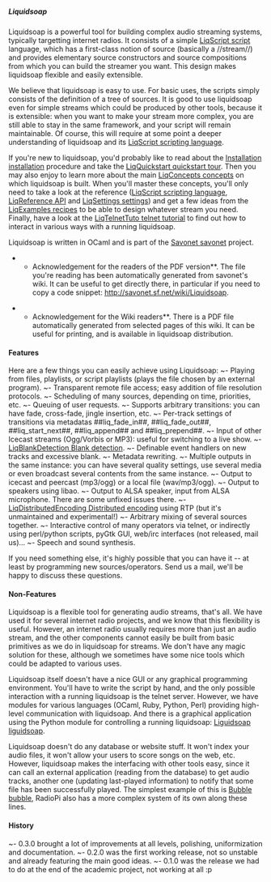 =====Liquidsoap=====

Liquidsoap is a powerful tool for building complex audio streaming systems, typically targetting internet radios. It consists of a simple [[LiqScript script]] language, which has a first-class notion of source (basically a //stream//) and provides elementary source constructors and source compositions from which you can build the streamer you want. This design makes liquidsoap flexible and easily extensible.

We believe that liquidsoap is easy to use. For basic uses, the scripts simply consists of the definition of a tree of sources. It is good to use liquidsoap even for simple streams which could be produced by other tools, because it is extensible: when you want to make your stream more complex, you are still able to stay in the same framework, and your script will remain maintainable. Of course, this will require at some point a deeper understanding of liquidsoap and its [[LiqScript scripting language]].

If you're new to liquidsoap, you'd probably like to read about the [[Installation installation]] procedure and take the [[LiqQuickstart quickstart tour]]. Then you may also enjoy to learn more about the main [[LiqConcepts concepts]] on which liquidsoap is built. When you'll master these concepts, you'll only need to take a look at the reference ([[LiqScript scripting language]], [[LiqReference API]] and [[LiqSettings settings]]) and get a few ideas from the [[LiqExamples recipes]] to be able to design whatever stream you need. Finally, have a look at the [[LiqTelnetTuto telnet tutorial]] to find out how to interact in various ways with a running liquidsoap.

Liquidsoap is written in OCaml and is part of the [[Savonet savonet]] project.

**Acknowledgement for the readers of the PDF version**. The file you're reading has been automatically generated from savonet's wiki. It can be useful to get directly there, in particular if you need to copy a code snippet: [[http://savonet.sf.net/wiki/Liquidsoap]].

**Acknowledgement for the Wiki readers**. There is a PDF file automatically generated from selected pages of this wiki. It can be useful for printing, and is available in liquidsoap distribution.

====Features====

Here are a few things you can easily achieve using Liquidsoap:
~- Playing from files, playlists, or script playlists (plays the file chosen by an external program).
~- Transparent remote file access; easy addition of file resolution protocols.
~- Scheduling of many sources, depending on time, priorities, etc.
~- Queuing of user requests.
~- Supports arbitrary transitions: you can have fade, cross-fade, jingle insertion, etc.
~- Per-track settings of transitions via metadatas ##liq_fade_in##, ##liq_fade_out##, ##liq_start_next##, ##liq_append## and ##liq_prepend##.
~- Input of other Icecast streams (Ogg/Vorbis or MP3): useful for switching to a live show.
~- [[LiqBlankDetection Blank detection]].
~- Definable event handlers on new tracks and excessive blank.
~- Metadata rewriting.
~- Multiple outputs in the same instance: you can have several quality settings, use several media or even broadcast several contents from the same instance.
~- Output to icecast and peercast (mp3/ogg) or a local file (wav/mp3/ogg).
~- Output to speakers using libao.
~- Output to ALSA speaker, input from ALSA microphone. There are some unfixed issues there.
~- [[LiqDistributedEncoding Distributed encoding]] using RTP (but it's unmaintained and experimental!)
~- Arbitrary mixing of several sources together.
~- Interactive control of many operators via telnet, or indirectly using perl/python scripts, pyGtk GUI, web/irc interfaces (not released, mail us)...
~- Speech and sound synthesis.

If you need something else, it's highly possible that you can have it -- at least by programming new sources/operators. Send us a mail, we'll be happy to discuss these questions.

====Non-Features====

Liquidsoap is a flexible tool for generating audio streams, that's all. We have used it for several internet radio projects, and we know that this flexibility is useful. However, an internet radio usually requires more than just an audio stream, and the other components cannot easily be built from basic primitives as we do in liquidsoap for streams. We don't have any magic solution for these, although we sometimes have some nice tools which could be adapted to various uses.

Liquidsoap itself doesn't have a nice GUI or any graphical programming environment. You'll have to write the script by hand, and the only possible interaction with a running liquidsoap is the telnet server. However, we have modules for various languages (OCaml, Ruby, Python, Perl) providing high-level communication with liquidsoap. And there is a graphical application using the Python module for controlling a running liquidsoap: [[Liguidsoap liguidsoap]].

Liquidsoap doesn't do any database or website stuff. It won't index your audio files, it won't allow your users to score songs on the web, etc. However, liquidsoap makes the interfacing with other tools easy, since it can call an external application (reading from the database) to get audio tracks, another one (updating last-played information) to notify that some file has been successfully played. The simplest example of this is [[Bubble bubble]], RadioPi also has a more complex system of its own along these lines.

====History====

~- 0.3.0 brought a lot of improvements at all levels, polishing, uniformization and documentation.
~- 0.2.0 was the first working release, not so unstable and already featuring the main good ideas.
~- 0.1.0 was the release we had to do at the end of the academic project, not working at all :p